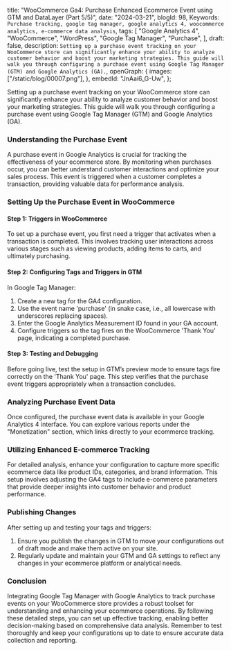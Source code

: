  title:
  "WooCommerce Ga4: Purchase Enhanced Ecommerce Event using GTM and DataLayer (Part 5/5)",
 date: "2024-03-21",
 blogId: 98,
 Keywords: `Purchase tracking, google tag manager, google analytics 4, woocommerce analytics, e-commerce data analysis`,
 tags: [
  "Google Analytics 4",
  "WooCommerce",
  "WordPress",
  "Google Tag Manager",
  "Purchase",
 ],
 draft: false,
 description: `Setting up a purchase event tracking on your WooCommerce store can significantly enhance your ability to analyze customer behavior and boost your marketing strategies. This guide will walk you through configuring a purchase event using Google Tag Manager (GTM) and Google Analytics (GA).`,
 openGraph: {
  images: ["/static/blog/00007.png"],
 },
 embedId: "JnAai6_G-Uw",
};

<BlogHeader metadata={metadata} />

Setting up a purchase event tracking on your WooCommerce store can significantly enhance your ability to analyze customer behavior and boost your marketing strategies. This guide will walk you through configuring a purchase event using Google Tag Manager (GTM) and Google Analytics (GA).

### Understanding the Purchase Event

A purchase event in Google Analytics is crucial for tracking the effectiveness of your ecommerce store. By monitoring when purchases occur, you can better understand customer interactions and optimize your sales process. This event is triggered when a customer completes a transaction, providing valuable data for performance analysis.

### Setting Up the Purchase Event in WooCommerce

#### Step 1: Triggers in WooCommerce

To set up a purchase event, you first need a trigger that activates when a transaction is completed. This involves tracking user interactions across various stages such as viewing products, adding items to carts, and ultimately purchasing.

#### Step 2: Configuring Tags and Triggers in GTM

In Google Tag Manager:

1. Create a new tag for the GA4 configuration.
2. Use the event name 'purchase' (in snake case, i.e., all lowercase with underscores replacing spaces).
3. Enter the Google Analytics Measurement ID found in your GA account.
4. Configure triggers so the tag fires on the WooCommerce 'Thank You' page, indicating a completed purchase.

#### Step 3: Testing and Debugging

Before going live, test the setup in GTM’s preview mode to ensure tags fire correctly on the 'Thank You' page. This step verifies that the purchase event triggers appropriately when a transaction concludes.

### Analyzing Purchase Event Data

Once configured, the purchase event data is available in your Google Analytics 4 interface. You can explore various reports under the "Monetization" section, which links directly to your ecommerce tracking.

### Utilizing Enhanced E-commerce Tracking

For detailed analysis, enhance your configuration to capture more specific ecommerce data like product IDs, categories, and brand information. This setup involves adjusting the GA4 tags to include e-commerce parameters that provide deeper insights into customer behavior and product performance.

### Publishing Changes

After setting up and testing your tags and triggers:

1. Ensure you publish the changes in GTM to move your configurations out of draft mode and make them active on your site.
2. Regularly update and maintain your GTM and GA settings to reflect any changes in your ecommerce platform or analytical needs.

### Conclusion

Integrating Google Tag Manager with Google Analytics to track purchase events on your WooCommerce store provides a robust toolset for understanding and enhancing your ecommerce operations. By following these detailed steps, you can set up effective tracking, enabling better decision-making based on comprehensive data analysis. Remember to test thoroughly and keep your configurations up to date to ensure accurate data collection and reporting.
